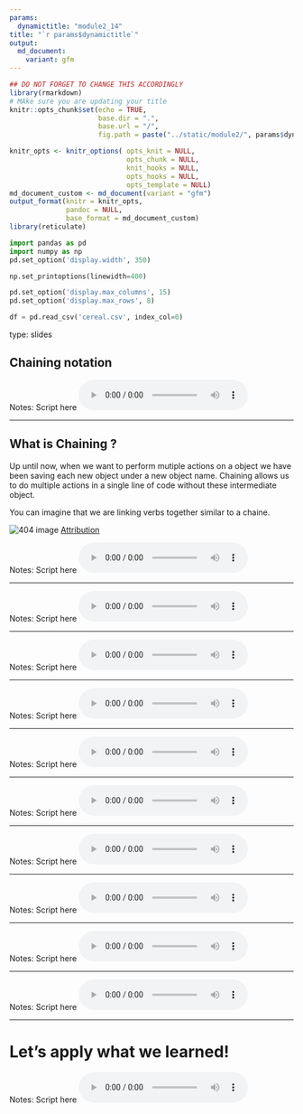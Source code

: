 ```yaml
---
params:
  dynamictitle: "module2_14"
title: "`r params$dynamictitle`"
output: 
  md_document:
    variant: gfm
---
```



```r
## DO NOT FORGET TO CHANGE THIS ACCORDINGLY 
library(rmarkdown)
# MAke sure you are updating your title 
knitr::opts_chunk$set(echo = TRUE,
                      base.dir = ".", 
                      base.url = "/",
                      fig.path = paste("../static/module2/", params$dynamictitle,"/", sep = ""))

knitr_opts <- knitr_options( opts_knit = NULL,
                             opts_chunk = NULL,
                             knit_hooks = NULL,
                             opts_hooks = NULL,
                             opts_template = NULL)
md_document_custom <- md_document(variant = "gfm")
output_format(knitr = knitr_opts,
              pandoc = NULL,
              base_format = md_document_custom)
library(reticulate)

```


```python
import pandas as pd
import numpy as np
pd.set_option('display.width', 350)

np.set_printoptions(linewidth=400)

pd.set_option('display.max_columns', 15)
pd.set_option('display.max_rows', 8)

df = pd.read_csv('cereal.csv', index_col=0)
```


type: slides

## Chaining notation  



Notes: Script here
<html>
<audio controls >
  <source src="placeholder_audio.mp3" />
</audio></html>

---

## What is Chaining ?

Up until now, when we want to perform mutiple actions on a object we have been saving each new object under a new object name. 
Chaining allows us to do multiple actions in a single line of code without these intermediate object. 

You can imagine that we are linking verbs together similar to a chaine. 

<img src='module2/chainsfinal.png'  alt="404 image" />
[Attribution](https://unsplash.com/photos/42ui88Qrxhw)


Notes: Script here
<html>
<audio controls >
  <source src="placeholder_audio.mp3" />
</audio></html>

---


Notes: Script here
<html>
<audio controls >
  <source src="placeholder_audio.mp3" />
</audio></html>

---


Notes: Script here
<html>
<audio controls >
  <source src="placeholder_audio.mp3" />
</audio></html>

---


Notes: Script here
<html>
<audio controls >
  <source src="placeholder_audio.mp3" />
</audio></html>

---


Notes: Script here
<html>
<audio controls >
  <source src="placeholder_audio.mp3" />
</audio></html>

---


Notes: Script here
<html>
<audio controls >
  <source src="placeholder_audio.mp3" />
</audio></html>

---



Notes: Script here
<html>
<audio controls >
  <source src="placeholder_audio.mp3" />
</audio></html>

---



Notes: Script here
<html>
<audio controls >
  <source src="placeholder_audio.mp3" />
</audio></html>

---



Notes: Script here
<html>
<audio controls >
  <source src="placeholder_audio.mp3" />
</audio></html>

---


Notes: Script here
<html>
<audio controls >
  <source src="placeholder_audio.mp3" />
</audio></html>

---


# Let’s apply what we learned!

Notes: Script here
<html>
<audio controls >
  <source src="placeholder_audio.mp3" />
</audio></html>